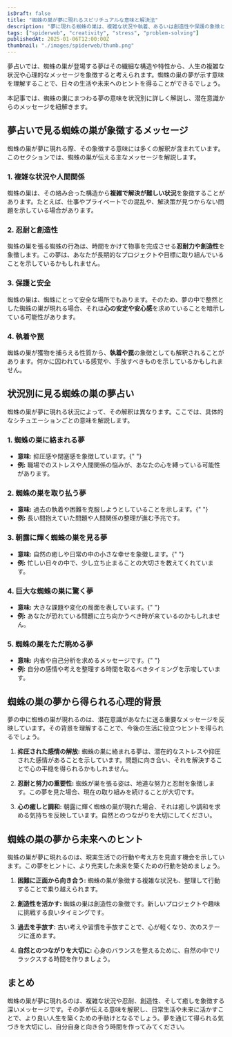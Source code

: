 ```yaml
---
isDraft: false
title: "蜘蛛の巣が夢に現れるスピリチュアルな意味と解決法"
description: "夢に現れる蜘蛛の巣は、複雑な状況や執着、あるいは創造性や保護の象徴として解釈されます。夢占いの視点から、心理的背景や人生へのヒントを詳しく解説します。"
tags: ["spiderweb", "creativity", "stress", "problem-solving"]
publishedAt: 2025-01-06T12:00:00Z
thumbnail: "./images/spiderweb/thumb.png"
---
```


夢占いでは、蜘蛛の巣が登場する夢はその繊細な構造や特性から、人生の複雑な状況や心理的なメッセージを象徴すると考えられます。蜘蛛の巣の夢が示す意味を理解することで、日々の生活や未来へのヒントを得ることができるでしょう。

本記事では、蜘蛛の巣にまつわる夢の意味を状況別に詳しく解説し、潜在意識からのメッセージを紐解きます。

<TableOfContents />

<AdUnit />

## 夢占いで見る蜘蛛の巣が象徴するメッセージ

蜘蛛の巣が夢に現れる際、その象徴する意味には多くの解釈が含まれています。このセクションでは、蜘蛛の巣が伝える主なメッセージを解説します。

### 1. 複雑な状況や人間関係

蜘蛛の巣は、その絡み合った構造から<strong>複雑で解決が難しい状況</strong>を象徴することがあります。たとえば、仕事やプライベートでの混乱や、解決策が見つからない問題を示している場合があります。

### 2. 忍耐と創造性

蜘蛛の巣を張る蜘蛛の行為は、時間をかけて物事を完成させる<strong>忍耐力や創造性</strong>を象徴します。この夢は、あなたが長期的なプロジェクトや目標に取り組んでいることを示しているかもしれません。

### 3. 保護と安全

蜘蛛の巣は、蜘蛛にとって安全な場所でもあります。そのため、夢の中で整然とした蜘蛛の巣が現れる場合、それは<strong>心の安定や安心感</strong>を求めていることを暗示している可能性があります。

### 4. 執着や罠

蜘蛛の巣が獲物を捕らえる性質から、**執着や罠**の象徴としても解釈されることがあります。何かに囚われている感覚や、手放すべきものを示しているかもしれません。

<AdUnit />

## 状況別に見る蜘蛛の巣の夢占い

蜘蛛の巣が夢に現れる状況によって、その解釈は異なります。ここでは、具体的なシチュエーションごとの意味を解説します。

### 1. 蜘蛛の巣に絡まれる夢

- <strong>意味:</strong> 抑圧感や閉塞感を象徴しています。{" "}
- <strong>例:</strong> 職場でのストレスや人間関係の悩みが、あなたの心を縛っている可能性があります。

### 2. 蜘蛛の巣を取り払う夢

- <strong>意味:</strong> 過去の執着や困難を克服しようとしていることを示します。{" "}
- <strong>例:</strong> 長い間抱えていた問題や人間関係の整理が進む予兆です。

### 3. 朝露に輝く蜘蛛の巣を見る夢

- <strong>意味:</strong> 自然の癒しや日常の中の小さな幸せを象徴します。{" "}
- <strong>例:</strong> 忙しい日々の中で、少し立ち止まることの大切さを教えてくれています。

### 4. 巨大な蜘蛛の巣に驚く夢

- <strong>意味:</strong> 大きな課題や変化の局面を表しています。{" "}
- <strong>例:</strong> あなたが恐れている問題に立ち向かうべき時が来ているのかもしれません。

### 5. 蜘蛛の巣をただ眺める夢

- <strong>意味:</strong> 内省や自己分析を求めるメッセージです。{" "}
- <strong>例:</strong> 自分の感情や考えを整理する時間を取るべきタイミングを示唆しています。

<AdUnit />

## 蜘蛛の巣の夢から得られる心理的背景

夢の中に蜘蛛の巣が現れるのは、潜在意識があなたに送る重要なメッセージを反映しています。その背景を理解することで、今後の生活に役立つヒントを得られるでしょう。

1. <strong>抑圧された感情の解放:</strong>
   蜘蛛の巣に絡まれる夢は、潜在的なストレスや抑圧された感情があることを示しています。問題に向き合い、それを解決することで心の平穏を得られるかもしれません。

2. <strong>忍耐と努力の重要性:</strong>
   蜘蛛が巣を張る姿は、地道な努力と忍耐を象徴します。この夢を見た場合、現在の取り組みを続けることが大切です。

3. <strong>心の癒しと調和:</strong>
   朝露に輝く蜘蛛の巣が現れた場合、それは癒しや調和を求める気持ちを反映しています。自然とのつながりを大切にしてください。

<AdUnit />

## 蜘蛛の巣の夢から未来へのヒント

蜘蛛の巣が夢に現れるのは、現実生活での行動や考え方を見直す機会を示しています。この夢をヒントに、より充実した未来を築くための行動を始めましょう。

1. <strong>困難に正面から向き合う:</strong>
   蜘蛛の巣が象徴する複雑な状況も、整理して行動することで乗り越えられます。

2. <strong>創造性を活かす:</strong>
   蜘蛛の巣は創造性の象徴です。新しいプロジェクトや趣味に挑戦する良いタイミングです。

3. <strong>過去を手放す:</strong>
   古い考えや習慣を手放すことで、心が軽くなり、次のステージに進めます。

4. <strong>自然とのつながりを大切に:</strong>
   心身のバランスを整えるために、自然の中でリラックスする時間を作りましょう。

<AdUnit />

## まとめ

蜘蛛の巣が夢に現れるのは、複雑な状況や忍耐、創造性、そして癒しを象徴する深いメッセージです。その夢が伝える意味を解釈し、日常生活や未来に活かすことで、より良い人生を築くための手助けとなるでしょう。夢を通じて得られる気づきを大切にし、自分自身と向き合う時間を作ってみてください。
